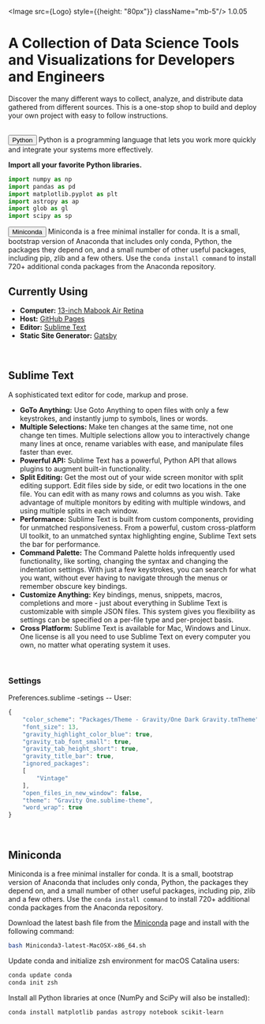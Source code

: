 

<Image src={Logo} style={{height: "80px"}} className="mb-5"/>
<Badge variant="success">1.0.05</Badge>

# A Collection of Data Science Tools and Visualizations for Developers and Engineers

<p className="text-muted">
Discover the many different ways to collect, analyze, and distribute data gathered from different sources. This is a one-stop shop to build and deploy your own project with easy to follow instructions.
</p>

<br/>

<Card className="shadow mb-5">
  <Card.Body>
    <Card.Title><Button variant="outline-primary stretched-link">Python</Button></Card.Title>
    <Card.Text>
    Python is a programming language that lets you work more quickly and integrate your systems more effectively.
    </Card.Text>
  </Card.Body>
</Card>

**Import all your favorite Python libraries.**

```python
import numpy as np
import pandas as pd
import matplotlib.pyplot as plt
import astropy as ap
import glob as gl
import scipy as sp
```

<Card className="shadow mt-5 mb-5">
  <Card.Body>
    <Card.Title><Button variant="outline-primary stretched-link">Miniconda</Button></Card.Title>
    <Card.Text>
    Miniconda is a free minimal installer for conda. It is a small, bootstrap version of Anaconda that includes only conda, Python, the packages they depend on, and a small number of other useful packages, including pip, zlib and a few others. Use the <code>conda install command</code> to install 720+ additional conda packages from the Anaconda repository.
    </Card.Text>
  </Card.Body>
</Card>

<br/>

## Currently Using

- **Computer:** [13-inch Mabook Air Retina](https://www.apple.com)
- **Host:** [GitHub Pages](https://pages.github.com)
- **Editor:** [Sublime Text](https://www.sublimetext.com)
- **Static Site Generator:** [Gatsby](https://www.gatsbyjs.org)

<br/>

## Sublime Text

A sophisticated text editor for code, markup and prose.

- **GoTo Anything:** Use Goto Anything to open files with only a few keystrokes, and instantly jump to symbols, lines or words.
- **Multiple Selections:** Make ten changes at the same time, not one change ten times. Multiple selections allow you to interactively change many lines at once, rename variables with ease, and manipulate files faster than ever.
- **Powerful API:** Sublime Text has a powerful, Python API that allows plugins to augment built-in functionality.
- **Split Editing:** Get the most out of your wide screen monitor with split editing support. Edit files side by side, or edit two locations in the one file. You can edit with as many rows and columns as you wish. Take advantage of multiple monitors by editing with multiple windows, and using multiple splits in each window.
- **Performance:** Sublime Text is built from custom components, providing for unmatched responsiveness. From a powerful, custom cross-platform UI toolkit, to an unmatched syntax highlighting engine, Sublime Text sets the bar for performance.
- **Command Palette:** The Command Palette holds infrequently used functionality, like sorting, changing the syntax and changing the indentation settings. With just a few keystrokes, you can search for what you want, without ever having to navigate through the menus or remember obscure key bindings.
- **Customize Anything:** Key bindings, menus, snippets, macros, completions and more - just about everything in Sublime Text is customizable with simple JSON files. This system gives you flexibility as settings can be specified on a per-file type and per-project basis.
- **Cross Platform:** Sublime Text is available for Mac, Windows and Linux. One license is all you need to use Sublime Text on every computer you own, no matter what operating system it uses.

<br/>

### Settings

Preferences.sublime -setings -- User:

```js
{
	"color_scheme": "Packages/Theme - Gravity/One Dark Gravity.tmTheme",
	"font_size": 13,
	"gravity_highlight_color_blue": true,
	"gravity_tab_font_small": true,
	"gravity_tab_height_short": true,
	"gravity_title_bar": true,
	"ignored_packages":
	[
		"Vintage"
	],
	"open_files_in_new_window": false,
	"theme": "Gravity One.sublime-theme",
	"word_wrap": true
}
```

<br/>

## Miniconda

Miniconda is a free minimal installer for conda. It is a small, bootstrap version of Anaconda that includes only conda, Python, the packages they depend on, and a small number of other useful packages, including pip, zlib and a few others. Use the `conda install command` to install 720+ additional conda packages from the Anaconda repository.

Download the latest bash file from the [Miniconda](https://docs.conda.io/en/latest/miniconda.html) page and install with the following command:

```bash
bash Miniconda3-latest-MacOSX-x86_64.sh
```

Update conda and initialize zsh environment for macOS Catalina users:

```bash
conda update conda
conda init zsh
```

Install all Python libraries at once (NumPy and SciPy will also be installed):

```bash
conda install matplotlib pandas astropy notebook scikit-learn
```